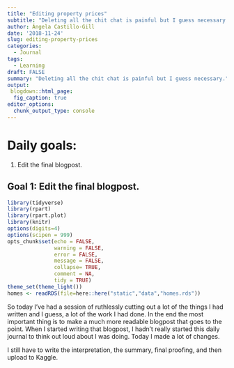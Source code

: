```yaml
---
title: "Editing property prices"
subtitle: "Deleting all the chit chat is painful but I guess necessary."
author: Ángela Castillo-Gill
date: '2018-11-24'
slug: editing-property-prices
categories:
  - Journal
tags: 
  - Learning
draft: FALSE
summary: "Deleting all the chit chat is painful but I guess necessary."
output:
 blogdown::html_page:
  fig_caption: true
editor_options: 
  chunk_output_type: console
---
```


# Daily goals:

1. Edit the final blogpost.

## Goal 1: Edit the final blogpost.

```r
library(tidyverse)
library(rpart)
library(rpart.plot)
library(knitr)
options(digits=4)
options(scipen = 999)
opts_chunk$set(echo = FALSE,
               warning = FALSE,
               error = FALSE,
               message = FALSE,
               collapse= TRUE,
               comment = NA,
               tidy = TRUE)
theme_set(theme_light())
homes <- readRDS(file=here::here("static","data","homes.rds"))
```

So today I've had a session of ruthlessly cutting out a lot of the things I had written and I guess, a lot of the work I had done. In the end the most important thing is to make a much more readable blogpost that goes to the point. When I started writing that blogpost, I hadn't really started this daily journal to think out loud about I was doing. Today I made a lot of changes.

I still have to write the interpretation, the summary, final proofing, and then upload to Kaggle. 
